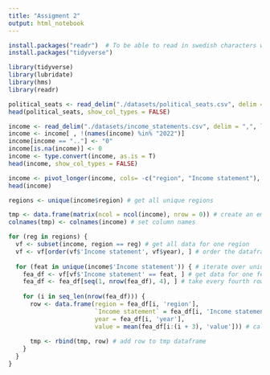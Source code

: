 ```yaml
---
title: "Assigment 2"
output: html_notebook
---
```


```r
install.packages("readr")  # To be able to read in swedish characters with read_delim
install.packages("tidyverse")
```
```r
library(tidyverse)
library(lubridate)
library(hms)
library(readr)
```

```r
political_seats <- read_delim("./datasets/political_seats.csv", delim = ",", locale = locale(encoding = "ISO-8859-1"), skip = 2)
head(political_seats, show_col_types = FALSE)
```
```r
income <- read_delim("./datasets/income_statements.csv", delim = ",", locale = locale(encoding = "ISO-8859-1"), skip = 2)
income <- income[ , !(names(income) %in% "2022")]
income[income == ".."] <- "0"
income[is.na(income)] <- 0
income <- type.convert(income, as.is = T)
head(income, show_col_types = FALSE)
```

```r
income <- pivot_longer(income, cols= -c("region", "Income statement"), names_to ="year", values_to="values")
head(income)
```

```r
regions <- unique(income$region) # get all unique regions

tmp <- data.frame(matrix(ncol = ncol(income), nrow = 0)) # create an empty dataframe with the same columns as 'income'
colnames(tmp) <- colnames(income) # set column names

for (reg in regions) {
  vf <- subset(income, region == reg) # get all data for one region
  vf <- vf[order(vf$'Income statement', vf$year), ] # order the dataframe by 'Income statement' and year
  
  for (feat in unique(income$'Income statement')) { # iterate over unique features
    fea_df <- vf[vf$'Income statement' == feat, ] # get data for one feature
    fea_df <- fea_df[seq(1, nrow(fea_df), 4), ] # take every fourth row to get one period, e.g. 1998-2001
    
    for (i in seq_len(nrow(fea_df))) {
      row <- data.frame(region = fea_df[i, 'region'],
                        `Income statement` = fea_df[i, 'Income statement'],
                        year = fea_df[i, 'year'],
                        value = mean(fea_df[i:(i + 3), 'value'])) # calculate the mean value for the period
      
      tmp <- rbind(tmp, row) # add row to tmp dataframe
    }
  }
}
```




